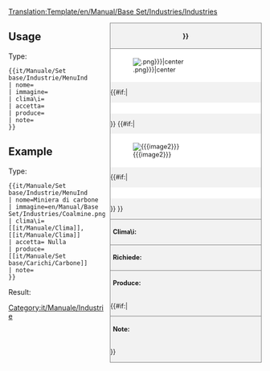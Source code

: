 <noinclude>[[Translation:Template/en/Manual/Base Set/Industries/Industries]]</noinclude><!--
Questo è un template per le industrie. '''DO NOT EDIT THIS PAGE''', edit the specific article instead.
--><!--
--><div style="float:right; width:300px; font-size:90%; border:1px solid gray; background-color:#f2f2f2; margin-left:10px; margin-bottom:10px">
<div style="text-align:center; border-bottom:1px solid gray; padding:5px"><strong>{{{nome|{{PAGENAME}}}}}</strong></div>
<div style="background-color:white; padding:5px">[[File:{{{immagine|{{PAGENAME}}.png}}}|center]]</div>
{{#if:{{{caption|}}}|<div style="text-align:center; background-color:white; padding:5px">{{{caption}}}</div>}}
{{#if:{{{image2|}}}|<div style="background-color:white; padding:5px">[[File:{{{image2}}}|center]]</div>
{{#if:{{{caption2|}}}|<div style="text-align:center; background-color:white; padding:5px">{{{caption2}}}</div>}}
}}<div style="border-top:1px solid gray; padding:5px"><strong>Clima\i:</strong> {{{climi}}}</div>
<div style="border-top:1px solid gray; padding:5px"><strong>Richiede:</strong> {{{richiede}}}</div>
<div style="border-top:1px solid gray; padding:5px"><strong>Produce:</strong> {{{produce}}}</div>
{{#if:{{{notes|}}}|<div style="border-top:1px solid gray; padding:5px"><strong>Note:</strong> {{{note|Nessuna}}}</div>}}
</div><noinclude>

{{en/-}}
==Usage==
Type:
<pre>{{it/Manuale/Set base/Industrie/MenuInd
| nome=
| immagine=
| clima\i=
| accetta=
| produce=
| note=
}}</pre>

==Example==
Type:
<pre>{{it/Manuale/Set base/Industrie/MenuInd
| nome=Miniera di carbone
| immagine=en/Manual/Base Set/Industries/Coalmine.png
| clima\i=[[it/Manuale/Clima]], [[it/Manuale/Clima]]
| accetta= Nulla
| produce= [[it/Manuale/Set base/Carichi/Carbone]]
| note=
}}</pre>
Result:
{{it/Manuale/Set base/Industrie/MenuInd
| nome=Miniera di carbone
| immagine=en/Manual/Base Set/Industries/Coalmine.png
| clima\i=[[it/Manuale/Clima]], [[it/Manuale/Clima]]
| accetta= Nulla
| produce= [[it/Manuale/Set base/Carichi/Carbone]]
| note=
}}
</noinclude><includeonly>
[[Category:it/Manuale/Industrie]]</includeonly>
